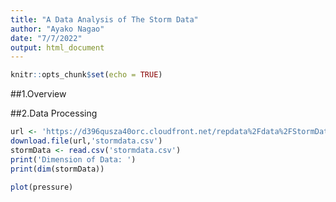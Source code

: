 ```yaml
---
title: "A Data Analysis of The Storm Data"
author: "Ayako Nagao"
date: "7/7/2022"
output: html_document
---
```


```r
knitr::opts_chunk$set(echo = TRUE)
```
##1.Overview  


##2.Data Processing  


```r
url <- 'https://d396qusza40orc.cloudfront.net/repdata%2Fdata%2FStormData.csv.bz2'
download.file(url,'stormdata.csv')
stormData <- read.csv('stormdata.csv')
print('Dimension of Data: ')
print(dim(stormData))

```


```r
plot(pressure)
```



